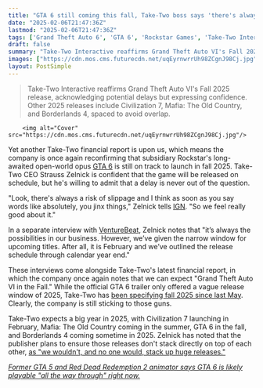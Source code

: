 ```yaml
---
title: "GTA 6 still coming this fall, Take-Two boss says 'there's always a risk of slippage' but 'we feel really good' about a 2025 launch"
date: "2025-02-06T21:47:36Z"
lastmod: "2025-02-06T21:47:36Z"
tags: ['Grand Theft Auto 6', 'GTA 6', 'Rockstar Games', 'Take-Two Interactive', 'Open-World', 'Action-Adventure', 'Fall 2025 Release']
draft: false
summary: "Take-Two Interactive reaffirms Grand Theft Auto VI's Fall 2025 release, acknowledging potential delays but expressing confidence.  Other 2025 releases include Civilization 7, Mafia: The Old Country, and Borderlands 4, spaced to avoid overlap."
images: ["https://cdn.mos.cms.futurecdn.net/uqEyrnwrrUh98ZCgnJ98Cj.jpg"]
layout: PostSimple
---
```

> Take-Two Interactive reaffirms Grand Theft Auto VI's Fall 2025 release, acknowledging potential delays but expressing confidence.  Other 2025 releases include Civilization 7, Mafia: The Old Country, and Borderlands 4, spaced to avoid overlap.


        <img alt="Cover" src="https://cdn.mos.cms.futurecdn.net/uqEyrnwrrUh98ZCgnJ98Cj.jpg"/>
        
Yet another Take-Two financial report is upon us, which means the company is once again reconfirming that subsidiary Rockstar's long-awaited open-world opus [GTA 6](https://www.gamesradar.com/gta-6-guide/) is still on track to launch in fall 2025. Take-Two CEO Strauss Zelnick is confident that the game will be released on schedule, but he's willing to admit that a delay is never out of the question.

"Look, there's always a risk of slippage and I think as soon as you say words like absolutely, you jinx things," Zelnick tells [IGN](https://www.ign.com/articles/gta-6-release-date-still-set-for-fall-2025-take-two-ceo-insists-we-feel-really-good-about-it). "So we feel really good about it."

In a separate interview with [VentureBeat](https://venturebeat.com/games/take-two-reports-1-37b-bookings-for-holiday-quarter-no-update-for-gta-vi-launch/), Zelnick notes that "it’s always the possibilities in our business. However, we’ve given the narrow window for upcoming titles. After all, it is February and we’ve outlined the release schedule through calendar year end."

These interviews come alongside Take-Two's latest financial report, in which the company once again notes that we can expect "Grand Theft Auto VI in the Fall." While the official GTA 6 trailer only offered a vague release window of 2025, Take-Two has [been specifying fall 2025 since last May](https://www.gamesradar.com/games/grand-theft-auto/gta-6-officially-launches-fall-2025-dispelling-rumors-of-a-potential-delay/). Clearly, the company is still sticking to those guns.

Take-Two expects a big year in 2025, with Civilization 7 launching in February, Mafia: The Old Country coming in the summer, GTA 6 in the fall, and Borderlands 4 coming sometime in 2025. Zelnick has noted that the publisher plans to ensure those releases don't stack directly on top of each other, [as "we wouldn't, and no one would, stack up huge releases."](https://www.gamesradar.com/games/grand-theft-auto/rockstar-owner-says-gta-6-and-borderlands-4-wont-release-near-each-other-we-wouldnt-and-no-one-would-stack-up-huge-releases/)

[<em>Former GTA 5 and Red Dead Redemption 2 animator says GTA 6 is likely playable "all the way through" right now.</em>](https://www.gamesradar.com/games/grand-theft-auto/former-gta-5-and-red-dead-redemption-2-animator-says-gta-6-is-likely-playable-all-the-way-through-right-now/)
        